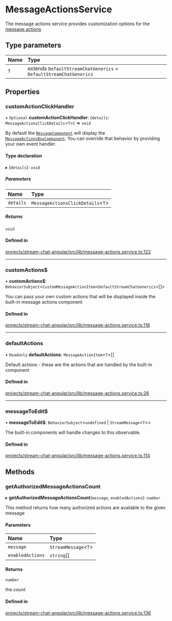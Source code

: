 # MessageActionsService

The message actions service provides customization options for the [message actions](../../components/MessageActionsBoxComponent)

## Type parameters

| Name | Type                                                              |
| :--- | :---------------------------------------------------------------- |
| `T`  | extends `DefaultStreamChatGenerics` = `DefaultStreamChatGenerics` |

## Properties

### customActionClickHandler

• `Optional` **customActionClickHandler**: (`details`: `MessageActionsClickDetails`\<`T`\>) => `void`

By default the [`MessageComponent`](../../components/MessageComponent) will display the [`MessageActionsBoxComponent`](../../components/MessageActionsBoxComponent). You can override that behavior by providing your own event handler.

#### Type declaration

▸ (`details`): `void`

##### Parameters

| Name      | Type                                |
| :-------- | :---------------------------------- |
| `details` | `MessageActionsClickDetails`\<`T`\> |

##### Returns

`void`

#### Defined in

[projects/stream-chat-angular/src/lib/message-actions.service.ts:122](https://github.com/GetStream/stream-chat-angular/blob/cbbf1cda38ae5aacf4bbe30098742ddc228eeac7/projects/stream-chat-angular/src/lib/message-actions.service.ts#L122)

---

### customActions$

• **customActions$**: `BehaviorSubject`\<`CustomMessageActionItem`\<`DefaultStreamChatGenerics`\>[]\>

You can pass your own custom actions that will be displayed inside the built-in message actions component

#### Defined in

[projects/stream-chat-angular/src/lib/message-actions.service.ts:118](https://github.com/GetStream/stream-chat-angular/blob/cbbf1cda38ae5aacf4bbe30098742ddc228eeac7/projects/stream-chat-angular/src/lib/message-actions.service.ts#L118)

---

### defaultActions

• `Readonly` **defaultActions**: `MessageActionItem`\<`T`\>[]

Default actions - these are the actions that are handled by the built-in component

#### Defined in

[projects/stream-chat-angular/src/lib/message-actions.service.ts:26](https://github.com/GetStream/stream-chat-angular/blob/cbbf1cda38ae5aacf4bbe30098742ddc228eeac7/projects/stream-chat-angular/src/lib/message-actions.service.ts#L26)

---

### messageToEdit$

• **messageToEdit$**: `BehaviorSubject`\<`undefined` \| `StreamMessage`\<`T`\>\>

The built-in components will handle changes to this observable.

#### Defined in

[projects/stream-chat-angular/src/lib/message-actions.service.ts:114](https://github.com/GetStream/stream-chat-angular/blob/cbbf1cda38ae5aacf4bbe30098742ddc228eeac7/projects/stream-chat-angular/src/lib/message-actions.service.ts#L114)

## Methods

### getAuthorizedMessageActionsCount

▸ **getAuthorizedMessageActionsCount**(`message`, `enabledActions`): `number`

This method returns how many authorized actions are available to the given message

#### Parameters

| Name             | Type                   |
| :--------------- | :--------------------- |
| `message`        | `StreamMessage`\<`T`\> |
| `enabledActions` | `string`[]             |

#### Returns

`number`

the count

#### Defined in

[projects/stream-chat-angular/src/lib/message-actions.service.ts:136](https://github.com/GetStream/stream-chat-angular/blob/cbbf1cda38ae5aacf4bbe30098742ddc228eeac7/projects/stream-chat-angular/src/lib/message-actions.service.ts#L136)
